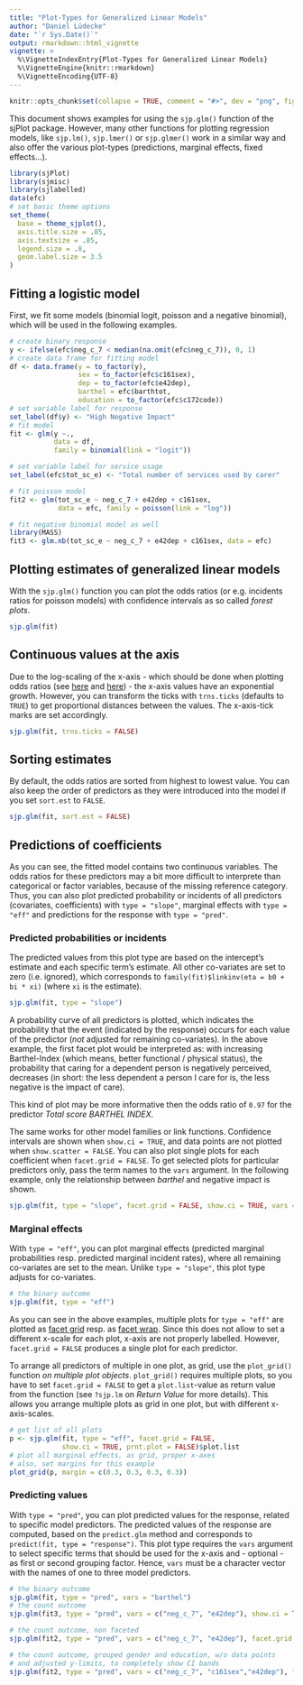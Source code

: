 ```yaml
---
title: "Plot-Types for Generalized Linear Models"
author: "Daniel Lüdecke"
date: "`r Sys.Date()`"
output: rmarkdown::html_vignette
vignette: >
  %\VignetteIndexEntry{Plot-Types for Generalized Linear Models}
  %\VignetteEngine{knitr::rmarkdown}
  %\VignetteEncoding{UTF-8}
---
```

```r
knitr::opts_chunk$set(collapse = TRUE, comment = "#>", dev = "png", fig.width = 7, fig.height = 5, message = FALSE, warning = FALSE)
```

This document shows examples for using the `sjp.glm()` function of the sjPlot package. However, many other functions for plotting regression models, like `sjp.lm()`, `sjp.lmer()` or `sjp.glmer()` work in a similar way and also offer the various plot-types (predictions, marginal effects, fixed effects...).

```r
library(sjPlot)
library(sjmisc)
library(sjlabelled)
data(efc)
# set basic theme options
set_theme(
  base = theme_sjplot(),
  axis.title.size = .85, 
  axis.textsize = .85, 
  legend.size = .8, 
  geom.label.size = 3.5
)
```


## Fitting a logistic model

First, we fit some models (binomial logit, poisson and a negative binomial), which will be used in the following examples.
```r
# create binary response
y <- ifelse(efc$neg_c_7 < median(na.omit(efc$neg_c_7)), 0, 1)
# create data frame for fitting model
df <- data.frame(y = to_factor(y),
                 sex = to_factor(efc$c161sex),
                 dep = to_factor(efc$e42dep),
                 barthel = efc$barthtot,
                 education = to_factor(efc$c172code))
# set variable label for response
set_label(df$y) <- "High Negative Impact"
# fit model
fit <- glm(y ~., 
           data = df, 
           family = binomial(link = "logit"))

# set variable label for service usage
set_label(efc$tot_sc_e) <- "Total number of services used by carer"

# fit poisson model
fit2 <- glm(tot_sc_e ~ neg_c_7 + e42dep + c161sex,
            data = efc, family = poisson(link = "log"))

# fit negative binomial model as well
library(MASS)
fit3 <- glm.nb(tot_sc_e ~ neg_c_7 + e42dep + c161sex, data = efc)
```

## Plotting estimates of generalized linear models

With the `sjp.glm()` function you can plot the odds ratios (or e.g. incidents ratios for poisson models) with confidence intervals as so called _forest plots_.
```r
sjp.glm(fit)
``` 

## Continuous values at the axis

Due to the log-scaling of the x-axis - which should be done when plotting odds ratios (see [here](https://academic.oup.com/aje/article/174/3/376/247288/Should-Graphs-of-Risk-or-Rate-Ratios-be-Plotted-on) and [here](http://www.ncbi.nlm.nih.gov/pmc/articles/PMC1127651/)) - the x-axis values have an exponential growth. However, you can transform the ticks with `trns.ticks` (defaults to `TRUE`) to get proportional distances between the values. The x-axis-tick marks are set accordingly.

```r
sjp.glm(fit, trns.ticks = FALSE)
``` 

## Sorting estimates

By default, the odds ratios are sorted from highest to lowest value. You can also keep the order of predictors as they were introduced into the model if you set `sort.est` to `FALSE`.
```r
sjp.glm(fit, sort.est = FALSE)
``` 

## Predictions of coefficients

As you can see, the fitted model contains two continuous variables. The odds ratios for these predictors may a bit more difficult to interprete than categorical or factor variables, because of the missing reference category. Thus, you can also plot predicted probability or incidents of all predictors (covariates, coefficients) with `type = "slope"`, marginal effects with `type = "eff"` and predictions for the response with `type = "pred"`.

### Predicted probabilities or incidents

The predicted values from this plot type are based on the intercept's estimate and each specific term's estimate. All other co-variates are set to zero (i.e. ignored), which corresponds to `family(fit)$linkinv(eta = b0 + bi * xi)` (where `xi` is the estimate).

```r
sjp.glm(fit, type = "slope")
```

A probability curve of all predictors is plotted, which indicates the probability that the event (indicated by the response) occurs for each value of the predictor (_not_ adjusted for remaining co-variates). In the above example, the first facet plot would be interpreted as: with increasing Barthel-Index (which means, better functional / physical status), the probability that caring for a dependent person is negatively perceived, decreases (in short: the less dependent a person I care for is, the less negative is the impact of care).

This kind of plot may be more informative then the odds ratio of `0.97` for the predictor _Total score BARTHEL INDEX_.

The same works for other model families or link functions. Confidence intervals are shown when `show.ci = TRUE`, and data points are not plotted when `show.scatter = FALSE`. You can also plot single plots for each coefficient when `facet.grid = FALSE`. To get selected plots for particular predictors only, pass the term names to the `vars` argument. In the following example, only the relationship between _barthel_ and negative impact is shown.

```r
sjp.glm(fit, type = "slope", facet.grid = FALSE, show.ci = TRUE, vars = "barthel")
```


### Marginal effects

With `type = "eff"`, you can plot marginal effects (predicted marginal probabilities resp. predicted marginal incident rates), where all remaining co-variates are set to the mean. Unlike `type = "slope"`, this plot type adjusts for co-variates.

```r
# the binary outcome
sjp.glm(fit, type = "eff")
```

As you can see in the above examples, multiple plots for `type = "eff"` are plotted as [facet grid](http://docs.ggplot2.org/current/facet_grid.html) resp. as [facet wrap](http://docs.ggplot2.org/current/facet_wrap.html). Since this does not allow to set a different x-scale for each plot, x-axis are not properly labelled. However, `facet.grid = FALSE` produces a single plot for each predictor.

To arrange all predictors of multiple in one plot, as grid, use the `plot_grid()` function _on multiple plot objects_. `plot_grid()` requires multiple plots, so you have to set `facet.grid = FALSE` to get a `plot.list`-value as return value from the function (see `?sjp.lm` on _Return Value_ for more details). This allows you arrange multiple plots as grid in one plot, but with different x-axis-scales.

```r
# get list of all plots
p <- sjp.glm(fit, type = "eff", facet.grid = FALSE, 
             show.ci = TRUE, prnt.plot = FALSE)$plot.list
# plot all marginal effects, as grid, proper x-axes
# also, set margins for this example
plot_grid(p, margin = c(0.3, 0.3, 0.3, 0.3))
``` 


### Predicting values

With `type = "pred"`, you can plot predicted values for the response, related to specific model predictors. The predicted values of the response are computed, based on the `predict.glm` method and corresponds to `predict(fit, type = "response")`. This plot type requires the `vars` argument to select specific terms that should be used for the x-axis and - optional - as first or second grouping factor. Hence, `vars` must be a character vector with the names of one to three model predictors.

```r
# the binary outcome
sjp.glm(fit, type = "pred", vars = "barthel")
# the count outcome
sjp.glm(fit3, type = "pred", vars = c("neg_c_7", "e42dep"), show.ci = TRUE)

# the count outcome, non faceted
sjp.glm(fit2, type = "pred", vars = c("neg_c_7", "e42dep"), facet.grid = FALSE)

# the count outcome, grouped gender and education, w/o data points
# and adjusted y-limits, to completely show CI bands
sjp.glm(fit2, type = "pred", vars = c("neg_c_7", "c161sex","e42dep"), facet.grid = FALSE, show.ci = TRUE, show.scatter = FALSE, axis.lim = c(0, 4))
```

